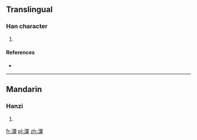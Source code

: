 ==Translingual==

===Han character===
{{Han char|rn=85|rad=水|as=12|sn=15|four=|canj=EMWD,XEMWD}}

# {{defn|Han|sort=水12}}

====References====
* {{Han ref|kx=0649.250|dkj=18256|hdz=31738.030|uh=6F65|ud=28517}}

----

==Mandarin==

===Hanzi===
{{cmn-hanzi|pin=[[sù]] ([[su4]])|wg=su<sup>4</sup>}}

# {{defn|lang=cmn|sort=水12}}

[[fr:潥]]
[[pl:潥]]
[[zh:潥]]